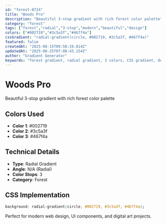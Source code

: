 ```yaml
---
id: "forest-0724"
title: "Woods Pro"
description: "Beautiful 3-stop gradient with rich forest color palette"
category: "forest"
tags: ["forest","radial","3-stop","modern","beautiful","design"]
colors: ["#002719","#3c5a3f","#467f4a"]
cssGradient: "radial-gradient(circle, #002719, #3c5a3f, #467f4a)"
featured: false
createdAt: "2025-08-15T09:58:19.814Z"
updatedAt: "2025-08-25T07:08:43.154Z"
author: "Gradient Generator"
keywords: "forest gradient, radial gradient, 3 colors, CSS gradient, design, #002719, #3c5a3f, #467f4a"
---
```


# Woods Pro

Beautiful 3-stop gradient with rich forest color palette

## Colors Used
- **Color 1**: #002719
- **Color 2**: #3c5a3f
- **Color 3**: #467f4a

## Technical Details
- **Type**: Radial Gradient
- **Angle**: N/A (Radial)
- **Color Stops**: 3
- **Category**: Forest

## CSS Implementation
```css
background: radial-gradient(circle, #002719, #3c5a3f, #467f4a);
```

Perfect for modern web design, UI components, and digital art projects.
